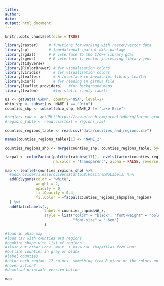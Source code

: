 ```yaml
---
title:
author:
date:
output: html_document
---
```

```r
knitr::opts_chunk$set(echo = TRUE)
```


```r
library(raster)     # functions for working with raster/vector data
library(sp)         # foundational spatial data package
library(rgdal)      # R interface to the C/C++ library gdal 
library(rgeos)      # R interface to vector processing library geos
library(tidyverse)  
library(RColorBrewer) # for visualization colors
library(viridis)      # for visualization colors
library(leaflet)      # R interface to JavaScript library leaflet
library(RCurl)        # for reading in github file
library(leaflet.providers)   #for background maps
library(leafem)       #for static county labels
```

```r
us <- getData('GADM', country='USA', level=2)
ohio_shp <- subset(us, NAME_1 == "Ohio")
counties_shp <- subset(ohio_shp, NAME_2 != "Lake Erie")
```

```r
#regions_raw <- getURL("https://raw.github.com/aronlindberg/latent_growth_classes/master/LGC_data.csv")
#regions_table <- read.csv(text = regions_raw)

counties_regions_table <- read.csv("data/counties_and_regions.csv")

names(counties_regions_table)[1] <- "NAME_2"
```

```r
counties_regions_shp <- merge(counties_shp, counties_regions_table, by="NAME_2")
```


```r

facpal <- colorFactor(palette(rainbow(17)), levels(factor(counties_regions_shp$plan_region)), ordered = FALSE,
                      na.color = "transparent", alpha = FALSE, reverse = FALSE)

map <- leaflet(counties_regions_shp) %>%
  #addProviderTiles(providers$CartoDB.PositronNoLabels) %>% 
  addPolygons(color = "white", 
              weight = 2, 
              opacity = 0, 
              fillOpacity = 0.4,
              fillColor = ~facpal(counties_regions_shp$plan_region)
  ) %>%
  addStaticLabels(.,
                  label = counties_shp$NAME_2,
                  style = list("color" = "black", "font-weight" = "bold",
                               "font-size" = ".6em")
                  )
  
#load in ohio map
#load csv with counties and regions
#combine shape with list of regions
#slash out other CoCs. Wait. I have CoC shapefiles from HUD?
#outline counties in gray or black
#label counties
#color each region. 17 colors. something from R minor or the colors on my desktop.
#hover action?
#download printable version button
```

```r
map
```

